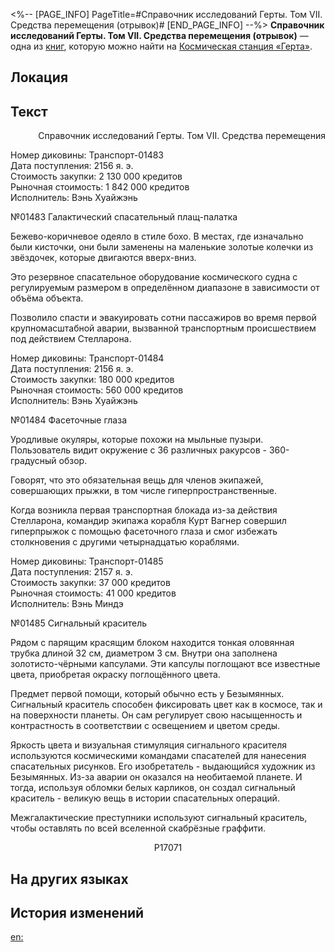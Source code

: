 <%-- [PAGE_INFO]
PageTitle=#Справочник исследований Герты. Том VII. Средства перемещения (отрывок)#
[END_PAGE_INFO] --%>
{{Дополнить}}
{{Книга Инфобокс
|id           = 050
|Название     = 
|Изображение  = Записи с КСГ.png
|Мир          = Космическая станция «Герта»
|Томов        = 1
|Автор        = <!--нужно добавить-->
|Описание     = Этот том представляет собой собрание всех транспортных диковин на станции.
|Том1         = {{tx}}
|Источник1    = {{tx|Отсутствует источник}}
|Персонажи    = 
|Фракции      = 
}}
'''Справочник исследований Герты. Том VII. Средства перемещения (отрывок)''' — одна из [[Книги|книг]], которую можно найти на [[Космическая станция «Герта»]].

==Локация==
{{Отметка карты|<!--название карты-->|<!--id отметки-->}}

==Текст==
<div align="right">Справочник исследований Герты. Том VII. Средства перемещения</div>


Номер диковины: Транспорт-01483<br />
Дата поступления: 2156 я. э.<br />
Стоимость закупки: 2 130 000 кредитов<br />
Рыночная стоимость: 1 842 000 кредитов<br />
Исполнитель: Вэнь Хуайжэнь

№01483 Галактический спасательный плащ-палатка

Бежево-коричневое одеяло в стиле бохо. В местах, где изначально были кисточки, они были заменены на маленькие золотые колечки из звёздочек, которые двигаются вверх-вниз.

Это резервное спасательное оборудование космического судна с регулируемым размером в определённом диапазоне в зависимости от объёма объекта.

Позволило спасти и эвакуировать сотни пассажиров во время первой крупномасштабной аварии, вызванной транспортным происшествием под действием Стелларона.

Номер диковины: Транспорт-01484<br />
Дата поступления: 2156 я. э.<br />
Стоимость закупки: 180 000 кредитов<br />
Рыночная стоимость: 560 000 кредитов<br />
Исполнитель: Вэнь Хуайжэнь

№01484 Фасеточные глаза

Уродливые окуляры, которые похожи на мыльные пузыри. Пользователь видит окружение с 36 различных ракурсов - 360-градусный обзор.

Говорят, что это обязательная вещь для членов экипажей, совершающих прыжки, в том числе гиперпространственные.

Когда возникла первая транспортная блокада из-за действия Стелларона, командир экипажа корабля Курт Вагнер совершил гиперпрыжок с помощью фасеточного глаза и смог избежать столкновения с другими четырнадцатью кораблями.

Номер диковины: Транспорт-01485<br />
Дата поступления: 2157 я. э.<br />
Стоимость закупки: 37 000 кредитов<br />
Рыночная стоимость: 41 000 кредитов<br />
Исполнитель: Вэнь Миндэ

№01485 Сигнальный краситель

Рядом с парящим красящим блоком находится тонкая оловянная трубка длиной 32 см, диаметром 3 см. Внутри она заполнена золотисто-чёрными капсулами. Эти капсулы поглощают все известные цвета, приобретая окраску поглощённого цвета.

Предмет первой помощи, который обычно есть у Безымянных. Сигнальный краситель способен фиксировать цвет как в космосе, так и на поверхности планеты. Он сам регулирует свою насыщенность и контрастность в соответствии с освещением и цветом среды.

Яркость цвета и визуальная стимуляция сигнального красителя используются космическими командами спасателей для нанесения спасательных рисунков. Его изобретатель - выдающийся художник из Безымянных. Из-за аварии он оказался на необитаемой планете. И тогда, используя обломки белых карликов, он создал сигнальный краситель - великую вещь в истории спасательных операций.

Межгалактические преступники используют сигнальный краситель, чтобы оставлять по всей вселенной скабрёзные граффити.


<div align="center">P17071</div>

==На других языках==
{{На других языках
|en   = Fragments of ''Herta Research Atlas Volume 7: Traffic''
|zhs  = 《黑塔研究图鉴•第七卷•交通》残页
|zht  = 《黑塔研究圖鑑•第七卷•交通》殘頁
|ja   = 『ヘルタ研究図鑑・第七巻・交通』残巻
|ko   = ≪헤르타 연구 도감•7권•교통≫의 찢어진 페이지
|es   = Páginas incompletas del «Atlas de investigación de Herta, volumen 7: transporte»
|fr   = Fragments de l&ast;''Atlas de recherche de Herta, Volume 7&nbsp;: Transport''
|ru   = Справочник исследований Герты. Том VII. Средства перемещения (отрывок)
|th   = เศษหน้ากระดาษจาก "หนังสือภาพการวิจัยของ Herta เล่มที่ 7: การจราจร"
|vi   = Trang "Sổ Tay Nghiên Cứu Herta-Quyển 7-Giao Thông"
|de   = Unvollständige Seiten von „Hertas Forschungsatlas, Band 7: Verkehr“
|id   = Potongan Lembaran "Atlas Penelitian Herta Volume 7: Lalu Lintas"
|pt   = Fragmentos do "Atlas de Pesquisa da Herta, Volume 7: Trânsito"
}}

==История изменений==
{{История изменений|3.5}}

[[en:]]